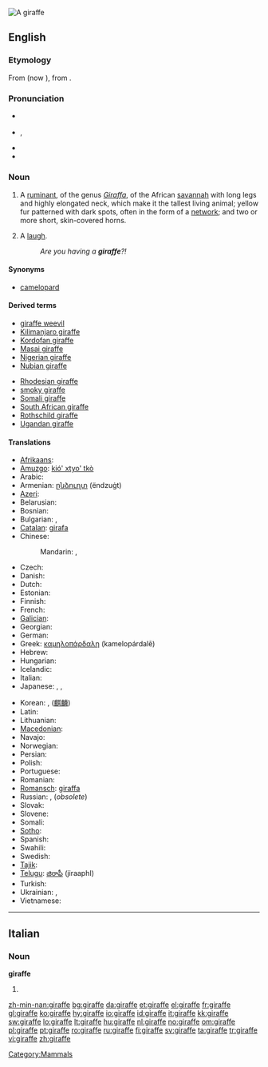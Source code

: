 [[Image:Giraffe standing.jpg|thumb|A giraffe]]
{{also|Giraffe}}
==English==
{{wikipedia}}

===Etymology===
From {{etyl|fr}} {{term|giraffe|lang=fr}} (now {{term|girafe}}), from {{etyl|ar}} {{term|زرافة||sc=Arab|tr=zarāfah}}.

===Pronunciation===
* {{a|UK}} {{IPA|/dʒɪˈɹɑːf/}}
* {{a|GenAm}} {{IPA|/ʤəˈɻæf/}}, {{SAMPA|/dZ@"r\{f/}}
* {{audio|En-us-giraffe.ogg|Audio (US)}}
* {{rhymes|ɑːf}}

===Noun===
{{en-noun}}

# A [[ruminant]], of the genus ''[[Giraffa]]'', of the African [[savannah]] with long legs and highly elongated neck, which make it the tallest living animal; yellow fur patterned with dark spots, often in the form of a [[network]]; and two or more short, skin-covered horns.
# {{Cockney rhyming slang}} A [[laugh]].
#: ''Are you having a '''giraffe'''?!''

====Synonyms====
* [[camelopard]]

====Derived terms====
{{rel-top}}
* [[giraffe weevil]]
* [[Kilimanjaro giraffe]]
* [[Kordofan giraffe]]
* [[Masai giraffe]]
* [[Nigerian giraffe]]
* [[Nubian giraffe]]
{{rel-mid}}
* [[Rhodesian giraffe]]
* [[smoky giraffe]]
* [[Somali giraffe]]
* [[South African giraffe]]
* [[Rothschild giraffe]]
* [[Ugandan giraffe]]
{{rel-bottom}}

====Translations====
{{trans-top|Mammal}}
* [[Afrikaans]]: {{t|af|kameelperd|xs=Afrikaans}}
* [[Amuzgo]]: [[kió' xtyo' tkò]]
* Arabic: {{t-|ar|زرافة|f|tr=zaraafa}}
* Armenian: [[ընձուղտ]] (ëndzuġt)
* [[Azeri]]: {{t+|az|zürafə|xs=Azeri}}
* Belarusian: {{t|be|жырафа|f|tr=žyráfa|xs=Belarusian}}
* Bosnian: {{t-|bs|žirafa|f}}
* Bulgarian: {{t+|bg|жираф|m|tr=žiráf}}, {{t+|bg|жирафа|f|tr=žiráfa}}
* [[Catalan]]: [[girafa]] {{f}}
* Chinese:
*: Mandarin: {{t-|cmn|長頸鹿|sc=Hani}},  {{t-|cmn|长颈鹿|tr=chángjǐnglù|sc=Hani}}
* Czech: {{t+|cs|žirafa|f}}
* Danish: {{t+|da|giraf|c}}
* Dutch: {{t+|nl|giraf|f}}
* Estonian: {{t-|et|kaelkirjak}}
* Finnish: {{t+|fi|kirahvi}}
* French: {{t+|fr|girafe|f}}
* [[Galician]]: {{t+|gl|xirafa|f|xs=Galician}}
* Georgian: {{t-|ka|ჟირაფი|tr=žirap’i|sc=Geor|xs=Georgian}}
* German: {{t+|de|Giraffe|f}}
* Greek: [[καμηλοπάρδαλη]] (kamelopárdalē) {{f}}
* Hebrew: {{t|he|ג׳ירף|alt=גִ׳ירָף}}
* Hungarian: {{t+|hu|zsiráf}}
* Icelandic: {{t|is|gíraffi|f}}
* Italian: {{t+|it|giraffa|f}}
* Japanese: {{t+|ja|麒麟}},  {{t+|ja|キリン|tr=kirin}},  {{t-|ja|ジラフ|tr=jirafu}}
{{trans-mid}}
* Korean: {{t-|ko|지라프|tr=jirapeu}},  {{t+|ko|기린|tr=girin}} ([[麒麟]])
* Latin: {{t+|la|camelopardalis|f}}
* Lithuanian: {{t+|lt|žirafa|f|xs=Lithuanian}}
* [[Macedonian]]: {{t-|mk|жирафа|f|tr=žiráfa|xs=Macedonian}}
* Navajo: {{tø|nv|tsin yilátah ayání}}
* Norwegian: {{t+|no|giraff|m}}
* Persian: {{t|fa|زرّافه|tr=zarrafe|xs=Persian}}
* Polish: {{t+|pl|żyrafa|f}}
* Portuguese: {{t+|pt|girafa|f}}
* Romanian: {{t+|ro|girafă|f}}
* [[Romansch]]: [[giraffa]] {{f}}
* Russian: {{t+|ru|жираф|m|tr=žiráf}}, {{t+|ru|жирафа|f|tr=žiráfa}} (''obsolete'')
* Slovak: {{t-|sk|žirafa|f}}
* Slovene: {{t+|sl|žirafa|f}}
* Somali: {{t-|so|geri|xs=Somali}}
* [[Sotho]]: {{t-|st|thuhlo|xs=Sotho}}
* Spanish: {{t+|es|jirafa|f}}
* Swahili: {{t+|sw|twiga|xs=Swahili}}
* Swedish: {{t+|sv|giraff|c}}
* [[Tajik]]: {{t-|tg|заррофа|tr=zarrofa|sc=Cyrl|xs=Tajik}}
* [[Telugu]]: [[జిరాఫీ]] (jiraaphI)
* Turkish: {{t+|tr|zürafa}}
* Ukrainian: {{t-|uk|жирафа|f|tr=žyráfa|xs=Ukrainian}},  {{t-|uk|жираф|m|tr=žyráf|xs=Ukrainian}}
* Vietnamese: {{t+|vi|hươu cao cổ|xs=Vietnamese}}
{{trans-bottom}}

[[Category:Mammals]]

----

==Italian==

===Noun===
'''giraffe''' {{f}}

# {{plural of|giraffa|lang=Italian}}

[[zh-min-nan:giraffe]]
[[bg:giraffe]]
[[da:giraffe]]
[[et:giraffe]]
[[el:giraffe]]
[[fr:giraffe]]
[[gl:giraffe]]
[[ko:giraffe]]
[[hy:giraffe]]
[[io:giraffe]]
[[id:giraffe]]
[[it:giraffe]]
[[kk:giraffe]]
[[sw:giraffe]]
[[lo:giraffe]]
[[lt:giraffe]]
[[hu:giraffe]]
[[nl:giraffe]]
[[no:giraffe]]
[[om:giraffe]]
[[pl:giraffe]]
[[pt:giraffe]]
[[ro:giraffe]]
[[ru:giraffe]]
[[fi:giraffe]]
[[sv:giraffe]]
[[ta:giraffe]]
[[tr:giraffe]]
[[vi:giraffe]]
[[zh:giraffe]]